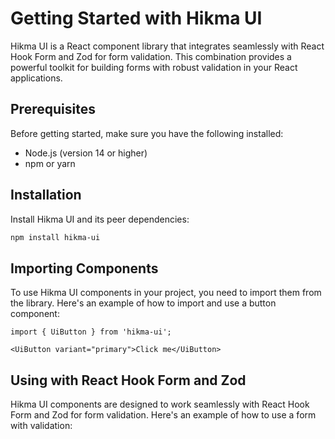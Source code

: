 
# Getting Started with Hikma UI

Hikma UI is a React component library that integrates seamlessly with React Hook Form and Zod for form validation. This combination provides a powerful toolkit for building forms with robust validation in your React applications.

## Prerequisites

Before getting started, make sure you have the following installed:

- Node.js (version 14 or higher)
- npm or yarn

## Installation

Install Hikma UI and its peer dependencies:

```bash
npm install hikma-ui
```


## Importing Components

To use Hikma UI components in your project, you need to import them from the library. Here's an example of how to import and use a button component:

```tsx
import { UiButton } from 'hikma-ui';

<UiButton variant="primary">Click me</UiButton>
```

## Using with React Hook Form and Zod

Hikma UI components are designed to work seamlessly with React Hook Form and Zod for form validation. Here's an example of how to use a form with validation:

